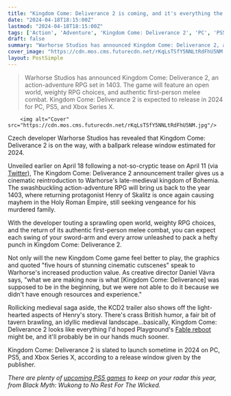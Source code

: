 ```yaml
---
title: "Kingdom Come: Deliverance 2 is coming, and it's everything the first RPG 'was supposed to be in the beginning'"
date: "2024-04-18T18:15:00Z"
lastmod: "2024-04-18T18:15:00Z"
tags: ['Action', 'Adventure', 'Kingdom Come: Deliverance 2', 'PC', 'PS5', 'RPG', 'Warhorse Studios', 'Xbox Series X']
draft: false
summary: "Warhorse Studios has announced Kingdom Come: Deliverance 2, an action-adventure RPG set in 1403. The game will feature an open world, weighty RPG choices, and authentic first-person melee combat. Kingdom Come: Deliverance 2 is expected to release in 2024 for PC, PS5, and Xbox Series X."
cover_image: "https://cdn.mos.cms.futurecdn.net/rKqLsTSfY5NNLtRdFhU5NM.jpg" 
layout: PostSimple
---
```

> Warhorse Studios has announced Kingdom Come: Deliverance 2, an action-adventure RPG set in 1403. The game will feature an open world, weighty RPG choices, and authentic first-person melee combat. Kingdom Come: Deliverance 2 is expected to release in 2024 for PC, PS5, and Xbox Series X.


        <img alt="Cover" src="https://cdn.mos.cms.futurecdn.net/rKqLsTSfY5NNLtRdFhU5NM.jpg"/>
        
Czech developer Warhorse Studios has revealed that Kingdom Come: Deliverance 2 is on the way, with a ballpark release window estimated for 2024.

Unveiled earlier on April 18 following a not-so-cryptic tease on April 11 (via [Twitter](https://twitter.com/WarhorseStudios/status/1778498252104740955)), The Kingdom Come: Deliverance 2 announcement trailer gives us a cinematic reintroduction to Warhorse's late-medieval kingdom of Bohemia. The swashbuckling action-adventure RPG will bring us back to the year 1403, where returning protagonist Henry of Skalitz is once again causing mayhem in the Holy Roman Empire, still seeking vengeance for his murdered family. 

With the developer touting a sprawling open world, weighty RPG choices, and the return of its authentic first-person melee combat, you can expect each swing of your sword-arm and every arrow unleashed to pack a hefty punch in Kingdom Come: Deliverance 2. 

Not only will the new Kingdom Come game feel better to play, the graphics and quoted "five hours of stunning cinematic cutscenes" speak to Warhorse's increased production value. As creative director Daniel Vávra says, "what we are making now is what [Kingdom Come: Deliverance] was supposed to be in the beginning, but we were not able to do it because we didn't have enough resources and experience."

Rollicking medieval saga aside, the KCD2 trailer also shows off the light-hearted aspects of Henry's story. There's crass British humor, a fair bit of tavern brawling, an idyllic medieval landscape...basically, Kingdom Come: Deliverance 2 looks like everything I'd hoped Playground's [Fable reboot](https://www.gamesradar.com/fable-4-release-date-news-rumours/) might be, and it'll probably be in our hands much sooner.

Kingdom Come: Deliverance 2 is slated to launch sometime in 2024 on PC, PS5, and Xbox Series X, according to a release window given by the publisher.

*There are plenty of *[<em>upcoming PS5 games</em>](https://www.gamesradar.com/upcoming-ps5-games/)* to keep on your radar this year, from Black Myth: Wukong to No Rest For The Wicked.*
        